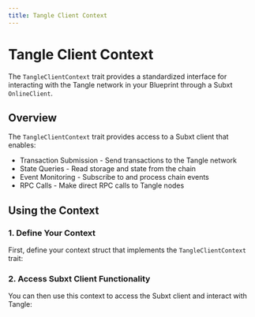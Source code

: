 ```yaml
---
title: Tangle Client Context
---
```



# Tangle Client Context

The `TangleClientContext` trait provides a standardized interface for interacting with the Tangle network in your Blueprint through a Subxt `OnlineClient`.

## Overview

The `TangleClientContext` trait provides access to a Subxt client that enables:

- Transaction Submission - Send transactions to the Tangle network
- State Queries - Read storage and state from the chain
- Event Monitoring - Subscribe to and process chain events
- RPC Calls - Make direct RPC calls to Tangle nodes

<GithubFileReaderDisplay
  url="https://github.com/tangle-network/blueprint/blob/7d97147417af83ce30f52714c60840c50b9142be/crates/contexts/src/tangle.rs"
  fromLine={5}
  toLine={9}
  title="TangleClientContext Trait Definition"
/>

## Using the Context

### 1. Define Your Context

First, define your context struct that implements the `TangleClientContext` trait:

<GithubFileReaderDisplay
  url="https://github.com/tangle-network/blueprint/blob/7d97147417af83ce30f52714c60840c50b9142be/crates/macros/context-derive/tests/ui/basic.rs"
  fromLine={13}
  toLine={22}
  title="Tangle Client Context Definition"
/>

### 2. Access Subxt Client Functionality

You can then use this context to access the Subxt client and interact with Tangle:

<GithubFileReaderDisplay
  url="https://github.com/tangle-network/blueprint/blob/7d97147417af83ce30f52714c60840c50b9142be/crates/macros/context-derive/tests/ui/basic.rs"
  fromLine={37}
  toLine={37}
  title="Accessing Subxt Client Functionality"
/>
